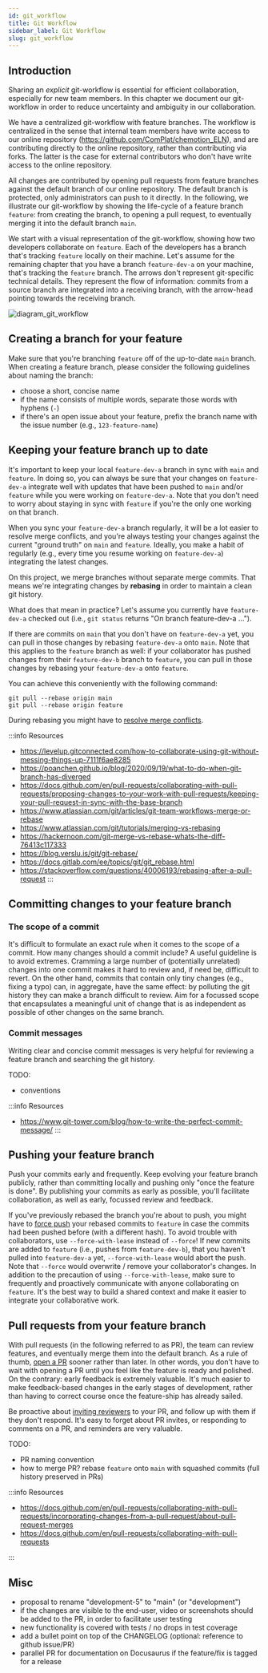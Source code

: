 ```yaml
---
id: git_workflow
title: Git Workflow
sidebar_label: Git Workflow
slug: git_workflow
---
```


## Introduction

Sharing an _explicit_ git-workflow is essential for efficient collaboration, especially for new team members.
In this chapter we document our git-workflow in order to reduce uncertainty and ambiguity in our collaboration.

We have a centralized git-workflow with feature branches.
The workflow is centralized in the sense that internal team members have write access to our
online repository (<https://github.com/ComPlat/chemotion_ELN>),
and are contributing directly to the online repository, rather than contributing via forks.
The latter is the case for external contributors who don't have write access to the online repository.

All changes are contributed by opening pull requests from feature branches against the default branch of our online repository.
The default branch is protected, only administrators can push to it directly.
In the following, we illustrate our git-workflow by showing the life-cycle of a feature branch `feature`:
from creating the branch, to opening a pull request, to eventually merging it into the default branch `main`.

We start with a visual representation of the git-workflow,
showing how two developers collaborate on `feature`.
Each of the developers has a branch that's tracking `feature` locally on their machine.
Let's assume for the remaining chapter that you have a branch `feature-dev-a` on your machine,
that's tracking the `feature` branch.
The arrows don't represent git-specific technical details.
They represent the flow of information:
commits from a source branch are integrated into a receiving branch,
with the arrow-head pointing towards the receiving branch.

![diagram_git_workflow](/img/git-workflow.drawio.svg)

## Creating a branch for your feature

Make sure that you're branching `feature` off of the up-to-date `main` branch.
When creating a feature branch, please consider the following guidelines about naming the branch:

* choose a short, concise name
* if the name consists of multiple words, separate those words with hyphens (`-`)
* if there's an open issue about your feature, prefix the branch name with the issue number (e.g., `123-feature-name`)

## Keeping your feature branch up to date

It's important to keep your local `feature-dev-a` branch in sync with `main` and `feature`.
In doing so, you can always be sure that your changes on `feature-dev-a` integrate well with updates
that have been pushed to `main` and/or `feature` while you were working on `feature-dev-a`.
Note that you don't need to worry about staying in sync with `feature` if you're the only one working
on that branch.

When you sync your `feature-dev-a` branch regularly, it will be a lot easier to resolve merge conflicts,
and you're always testing your changes against the current "ground truth" on `main` and `feature`.
Ideally, you make a habit of regularly (e.g., every time you resume working on `feature-dev-a`)
integrating the latest changes.

On this project, we merge branches without separate merge commits.
That means we're integrating changes by **rebasing** in order to maintain a clean git history.

What does that mean in practice? Let's assume you currently have `feature-dev-a` checked out
(i.e., `git status` returns "On branch feature-dev-a ...").

If there are commits on `main` that you don't have on `feature-dev-a` yet,
you can pull in those changes by rebasing `feature-dev-a` onto `main`.
Note that this applies to the `feature` branch as well:
if your collaborator has pushed changes from their `feature-dev-b` branch to `feature`,
you can pull in those changes by rebasing your `feature-dev-a` onto `feature`.

You can achieve this conveniently with the following command:

```shell
git pull --rebase origin main
git pull --rebase origin feature
```

During rebasing you might have to [resolve merge conflicts](TODO_link_to_resource).

:::info Resources

* <https://levelup.gitconnected.com/how-to-collaborate-using-git-without-messing-things-up-7111f6ae8285>
* <https://poanchen.github.io/blog/2020/09/19/what-to-do-when-git-branch-has-diverged>
* <https://docs.github.com/en/pull-requests/collaborating-with-pull-requests/proposing-changes-to-your-work-with-pull-requests/keeping-your-pull-request-in-sync-with-the-base-branch>
* <https://www.atlassian.com/git/articles/git-team-workflows-merge-or-rebase>
* <https://www.atlassian.com/git/tutorials/merging-vs-rebasing>
* <https://hackernoon.com/git-merge-vs-rebase-whats-the-diff-76413c117333>
* <https://blog.verslu.is/git/git-rebase/>
* <https://docs.gitlab.com/ee/topics/git/git_rebase.html>
* <https://stackoverflow.com/questions/40006193/rebasing-after-a-pull-request>
:::

## Committing changes to your feature branch

### The scope of a commit

It's difficult to formulate an exact rule when it comes to the scope of a commit.
How many changes should a commit include?
A useful guideline is to avoid extremes.
Cramming a large number of (potentially unrelated) changes into one commit makes it hard to review and,
if need be, difficult to revert.
On the other hand, commits that contain only tiny changes (e.g., fixing a typo) can,
in aggregate, have the same effect:
by polluting the git history they can make a branch difficult to review.
Aim for a focussed scope that encapsulates a meaningful unit of change that is
as independent as possible of other changes on the same branch.

### Commit messages

Writing clear and concise commit messages is very helpful for reviewing a feature branch and searching the git history.

TODO:

* conventions

:::info Resources

* <https://www.git-tower.com/blog/how-to-write-the-perfect-commit-message/>
:::

## Pushing your feature branch

Push your commits early and frequently.
Keep evolving your feature branch publicly, rather than committing locally and pushing only "once the feature is done".
By publishing your commits as early as possible, you'll facilitate collaboration,
as well as early, focussed review and feedback.

If you've previously rebased the branch you're about to push,
you might have to [force push](https://www.git-tower.com/blog/force-push-in-git/)
your rebased commits to `feature` in case the commits had been pushed before (with a different hash).
To avoid trouble with collaborators, use `--force-with-lease` instead of `--force`!
If new commits are added to `feature` (i.e., pushes from `feature-dev-b`),
that you haven't pulled into `feature-dev-a` yet,
`--force-with-lease` would abort the push.
Note that `--force` would overwrite / remove your collaborator's changes.
In addition to the precaution of using `--force-with-lease`,
make sure to frequently and proactively communicate with anyone collaborating on `feature`.
It's the best way to build a shared context and make it easier to integrate your collaborative work.

## Pull requests from your feature branch

With pull requests (in the following referred to as PR),
the team can review features, and eventually merge them into the default branch.
As a rule of thumb, [open a PR](https://docs.github.com/en/pull-requests/collaborating-with-pull-requests/proposing-changes-to-your-work-with-pull-requests/creating-a-pull-request?tool=webui)
sooner rather than later.
In other words, you don't have to wait with opening a PR until you feel like the feature is ready and polished.
On the contrary: early feedback is extremely valuable.
It's much easier to make feedback-based changes in the early stages of development,
rather than having to correct course once the feature-ship has already sailed.

Be proactive about [inviting reviewers](https://docs.github.com/en/pull-requests/collaborating-with-pull-requests/proposing-changes-to-your-work-with-pull-requests/requesting-a-pull-request-review) to your PR,
and follow up with them if they don't respond. It's easy to forget
about PR invites, or responding to comments on a PR, and reminders are very valuable.

TODO:

* PR naming convention
* how to merge PR? rebase `feature` onto `main` with squashed commits (full history preserved in PRs)

:::info Resources

* <https://docs.github.com/en/pull-requests/collaborating-with-pull-requests/incorporating-changes-from-a-pull-request/about-pull-request-merges>
* <https://docs.github.com/en/pull-requests/collaborating-with-pull-requests>

:::

## Misc

* proposal to rename "development-5" to "main" (or "development")
* if the changes are visible to the end-user, video or screenshots should be added to the PR, in order to facilitate user testing
* new functionality is covered with tests / no drops in test coverage
* add a bullet point on top of the CHANGELOG (optional: reference to github issue/PR)
* parallel PR for documentation on Docusaurus if the feature/fix is tagged for a release

